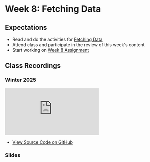# Week 8: Fetching Data

## Expectations

- Read and do the activities for [Fetching Data](/week-8/fetching-data)
- Attend class and participate in the review of this week's content
- Start working on [Week 8 Assignment](/week-8/assignment)

## Class Recordings

### Winter 2025

<iframe
  style={{ width: "100%", aspectRatio: "16/9" }}
  src="https://www.youtube.com/embed/6uIq7LRdqxI?si=EKTm-XCry3LAVu-P"
  title="YouTube video player"
  frameBorder="0"
  allow="accelerometer; autoplay; clipboard-write; encrypted-media; gyroscope; picture-in-picture; web-share"
  allowFullScreen="allowFullScreen"
></iframe>

- [View Source Code on GitHub ](https://github.com/warsylewicz/webdev2-demos/tree/d12bdbd5b5dda05bb151b812009a0aae9cf93e5b/app/week-8)

### Slides


<Slideshow file="/week-8/slides" />
